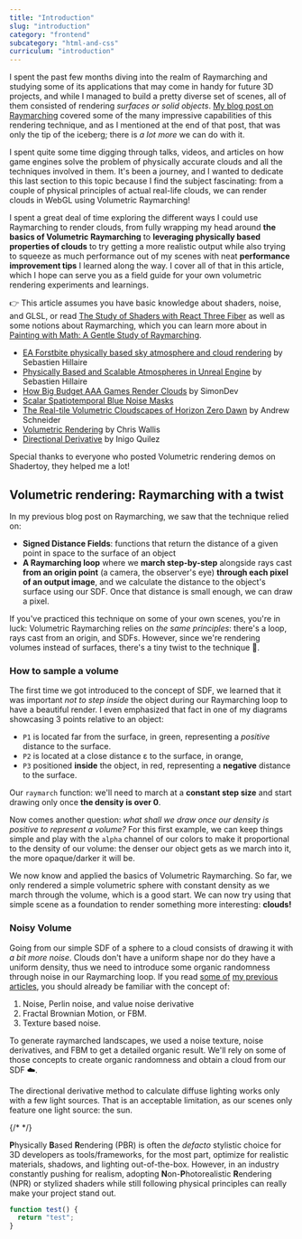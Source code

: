 ```yaml
---
title: "Introduction"
slug: "introduction"
category: "frontend"
subcategory: "html-and-css"
curriculum: "introduction"
---
```



I spent the past few months diving into the realm of Raymarching and studying some of its applications that may come in handy for future 3D projects, and while I managed to build a pretty diverse set of scenes, all of them consisted of rendering _surfaces or solid objects_. [My blog post on Raymarching](/posts/painting-with-math-a-gentle-study-of-raymarching/) covered some of the many impressive capabilities of this rendering technique, and as I mentioned at the end of that post, that was only the tip of the iceberg; there is _a lot more_ we can do with it.

I spent quite some time digging through talks, videos, and articles on how game engines solve the problem of physically accurate clouds and all the techniques involved in them. It's been a journey, and I wanted to dedicate this last section to this topic because I find the subject fascinating: from a couple of physical principles of actual real-life clouds, we can render clouds in WebGL using Volumetric Raymarching!

I spent a great deal of time exploring the different ways I could use Raymarching to render clouds, from fully wrapping my head around **the basics of Volumetric Raymarching** to **leveraging physically based properties of clouds** to try getting a more realistic output while also trying to squeeze as much performance out of my scenes with neat **performance improvement tips** I learned along the way. I cover all of that in this article, which I hope can serve you as a field guide for your own volumetric rendering experiments and learnings.

<LessonCallout variant="info" label="Before you start">

👉 This article assumes you have basic knowledge about shaders, noise, and GLSL, or read [The Study of Shaders with React Three Fiber](/posts/the-study-of-shaders-with-react-three-fiber/) as well as some notions about Raymarching, which you can learn more about in [Painting with Math: A Gentle Study of Raymarching](/posts/painting-with-math-a-gentle-study-of-raymarching/).

</LessonCallout>

<LessonCallout label="Sources" variant="info">

- [EA Forstbite physically based sky atmosphere and cloud rendering](https://www.ea.com/frostbite/news/physically-based-sky-atmosphere-and-cloud-rendering) by Sebastien Hillaire
- [Physically Based and Scalable Atmospheres in Unreal Engine](https://www.youtube.com/watch?v=SW30QX1wxTY&ab_channel=SIGGRAPHPhysicallyBasedShadingCourse) by Sebastien Hillaire
- [How Big Budget AAA Games Render Clouds](https://www.youtube.com/watch?v=Qj_tK_mdRc) by SimonDev
- [Scalar Spatiotemporal Blue Noise Masks](https://www.ea.com/seed/news/egsr-2022-blue-noise)
- [The Real-tile Volumetric Cloudscapes of Horizon Zero Dawn](https://www.guerrilla-games.com/media/News/Files/The-Real-time-Volumetric-Cloudscapes-of-Horizon-Zero-Dawn.pdf) by Andrew Schneider
- [Volumetric Rendering](https://wallisc.github.io/rendering/2020/05/02/Volumetric-Rendering-Part-2.html) by Chris Wallis
- [Directional Derivative](https://iquilezles.org/articles/derivative/) by Inigo Quilez

Special thanks to everyone who posted Volumetric rendering demos on Shadertoy, they helped me a lot!

</LessonCallout>

## Volumetric rendering: Raymarching with a twist

In my previous blog post on Raymarching, we saw that the technique relied on:

- **Signed Distance Fields**: functions that return the distance of a given point in space to the surface of an object
- **A Raymarching loop** where we **march step-by-step** alongside rays cast **from an origin point** (a camera, the observer's eye) **through each pixel of an output image**, and we calculate the distance to the object's surface using our SDF. Once that distance is small enough, we can draw a pixel.

If you've practiced this technique on some of your own scenes, you're in luck: Volumetric Raymarching relies on _the same principles_: there's a loop, rays cast from an origin, and SDFs. However, since we're rendering volumes instead of surfaces, there's a tiny twist to the technique 👀.

### How to sample a volume

The first time we got introduced to the concept of SDF, we learned that it was important _not to step inside_ the object during our Raymarching loop to have a beautiful render. I even emphasized that fact in one of my diagrams showcasing 3 points relative to an object:

- `P1` is located far from the surface, in green, representing a _positive_ distance to the surface.
- `P2` is located at a close distance ε to the surface, in orange,
- `P3` positioned **inside** the object, in red, representing a **negative** distance to the surface.

Our `raymarch` function: we'll need to march at a **constant step size** and start drawing only once **the density is over 0**.

Now comes another question: _what shall we draw once our density is positive to represent a volume?_
For this first example, we can keep things simple and play with the `alpha` channel of our colors to make it proportional to the density of our volume: the denser our object gets as we march into it, the more opaque/darker it will be.

We now know and applied the basics of Volumetric Raymarching. So far, we only rendered a simple volumetric sphere with constant density as we march through the volume, which is a good start. We can now try using that simple scene as a foundation to render something more interesting: **clouds!**

### Noisy Volume

Going from our simple SDF of a sphere to a cloud consists of drawing it with _a bit more noise_. Clouds don't have a uniform shape nor do they have a uniform density, thus we need to introduce some organic randomness through noise in our Raymarching loop. If you read [some of](/posts/the-study-of-shaders-with-react-three-fiber/) [my previous articles](/posts/painting-with-math-a-gentle-study-of-raymarching/), you should already be familiar with the concept of:

1. Noise, Perlin noise, and value noise derivative
2. Fractal Brownian Motion, or FBM.
3. Texture based noise.

To generate raymarched landscapes, we used a noise texture, noise derivatives, and FBM to get a detailed organic result. We'll rely on some of those concepts to create organic randomness and obtain a cloud from our SDF ☁️.

<LessonCallout variant="danger">

The directional derivative method to calculate diffuse lighting works only with a few light sources. That is an acceptable limitation, as our scenes only feature one light source: the sun.

</LessonCallout>

{/* <StaticTweet id="1859996269948907914" client:load /> */}

<Fullbleed widthPercent={80}>
  <LessonImage
    src="https://res.cloudinary.com/dg5nsedzw/image/upload/fl_lossy,f_auto,q_auto/blog/sobel_matrix_kernel"
    alt="Diagram showcasing the process of applying the Sobel matrix on a given kernel"
    width={700}
    height={349}
  />
</Fullbleed>

**P**hysically **B**ased **R**endering (PBR) is often the _defacto_ stylistic choice for 3D developers as
tools/frameworks, for the most part, optimize for realistic materials, shadows, and lighting out-of-the-box.
However, in an industry constantly pushing for realism, adopting **N**on-**P**hotorealistic **R**endering (NPR) or stylized shaders while still following physical principles can
really make your project stand out.

```js {1} title="src/utils/date.ts"
function test() {
  return "test";
}
```
